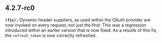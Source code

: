 ## 4.2.7-rc0
**`(fix):`** Dynamic header suppliers, as used within the OAuth provider are now invoked on every request, not just the first.
This was a regression introduced within an earlier version that is now fixed. As a results of this fix, the `refresh_token` is now correctly refreshed.


